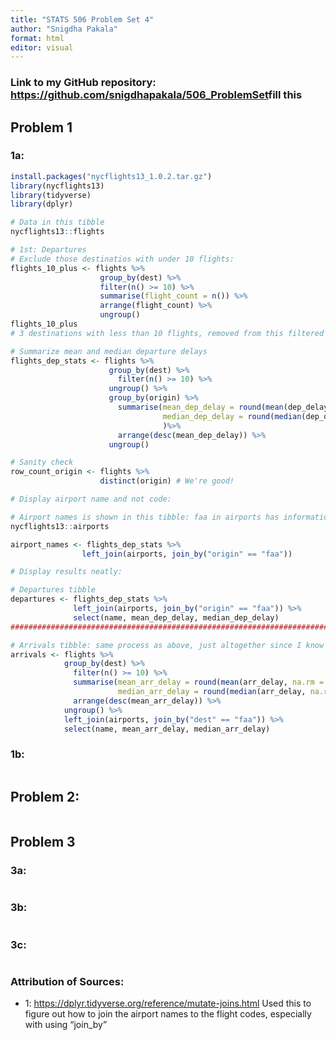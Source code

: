 ```yaml
---
title: "STATS 506 Problem Set 4"
author: "Snigdha Pakala"
format: html
editor: visual
---
```


### Link to my GitHub repository: [https://github.com/snigdhapakala/506_ProblemSet](https://github.com/snigdhapakala/506_ProblemSet3){.uri}fill this

## Problem 1

### 1a:

```r
install.packages("nycflights13_1.0.2.tar.gz")
library(nycflights13)
library(tidyverse)
library(dplyr)
```

```r
# Data in this tibble
nycflights13::flights

# 1st: Departures
# Exclude those destinatios with under 10 flights:
flights_10_plus <- flights %>%
                    group_by(dest) %>%
                    filter(n() >= 10) %>%
                    summarise(flight_count = n()) %>%
                    arrange(flight_count) %>%
                    ungroup()
flights_10_plus
# 3 destinations with less than 10 flights, removed from this filtered list

# Summarize mean and median departure delays
flights_dep_stats <- flights %>%
                      group_by(dest) %>%
                        filter(n() >= 10) %>%
                      ungroup() %>%
                      group_by(origin) %>%
                        summarise(mean_dep_delay = round(mean(dep_delay, na.rm = TRUE), 1),
                                  median_dep_delay = round(median(dep_delay, na.rm = TRUE), 1)
                                  )%>%
                        arrange(desc(mean_dep_delay)) %>%
                      ungroup()

# Sanity check
row_count_origin <- flights %>% 
                    distinct(origin) # We're good!

# Display airport name and not code:

# Airport names is shown in this tibble: faa in airports has information that origin does
nycflights13::airports

airport_names <- flights_dep_stats %>%
                left_join(airports, join_by("origin" == "faa"))
```

```r
# Display results neatly:

# Departures tibble
departures <- flights_dep_stats %>%
              left_join(airports, join_by("origin" == "faa")) %>%
              select(name, mean_dep_delay, median_dep_delay)
#########################################################################

# Arrivals tibble: same process as above, just altogether since I know it works
arrivals <- flights %>%
            group_by(dest) %>%
              filter(n() >= 10) %>%
              summarise(mean_arr_delay = round(mean(arr_delay, na.rm = TRUE), 1),
                        median_arr_delay = round(median(arr_delay, na.rm = TRUE), 1)) %>%
              arrange(desc(mean_arr_delay)) %>%
            ungroup() %>%
            left_join(airports, join_by("dest" == "faa")) %>%
            select(name, mean_arr_delay, median_arr_delay)
```

### 1b:

```r

```

## Problem 2:

```r
```

## Problem 3

### 3a:

```r

```

### 3b:

```r

```

### 3c:

```r

```

### Attribution of Sources:

-   1: <https://dplyr.tidyverse.org/reference/mutate-joins.html> Used this to figure out how to join the airport names to the flight codes, especially with using "join_by"
